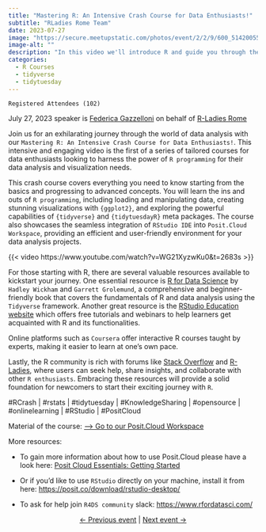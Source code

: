 ```yaml
---
title: "Mastering R: An Intensive Crash Course for Data Enthusiasts!"
subtitle: "RLadies Rome Team"
date: 2023-07-27
image: "https://secure.meetupstatic.com/photos/event/2/2/9/600_514200553.webp?w=750"
image-alt: ""
description: "In this video we'll introduce R and guide you through the steps for analyzing data from the #TidyTuesday project."
categories:
  - R Courses
  - tidyverse
  - tidytuesday
---
```


`Registered Attendees (102)`

July 27, 2023 speaker is [Federica Gazzelloni](https://federicagazzelloni.netlify.app/) on behalf of [R-Ladies Rome](https://rladiesrome.quarto.pub/website)

Join us for an exhilarating journey through the world of data analysis with our `Mastering R: An Intensive Crash Course for Data Enthusiasts!`. This intensive and engaging video is the first of a series of tailored courses for data enthusiasts looking to harness the power of `R programming` for their data analysis and visualization needs.

This crash course covers everything you need to know starting from the basics and progressing to advanced concepts. You will learn the ins and outs of `R programming`, including loading and manipulating data, creating stunning visualizations with `{ggplot2}`, and exploring the powerful capabilities of `{tidyverse}` and `{tidytuesdayR}` meta packages. The course also showcases the seamless integration of `RStudio IDE` into `Posit.Cloud Workspace`, providing an efficient and user-friendly environment for your data analysis projects.

{{< video https://www.youtube.com/watch?v=WG21XyzwKu0&t=2683s >}}


For those starting with R, there are several valuable resources available to kickstart your journey. One essential resource is [R for Data Science](https://r4ds.had.co.nz/) by `Hadley Wickham` and `Garrett Grolemund`, a comprehensive and beginner-friendly book that covers the fundamentals of R and data analysis using the `Tidyverse` framework. Another great resource is the [RStudio Education website](https://education.rstudio.com/learn/) which offers free tutorials and webinars to help learners get acquainted with R and its functionalities.

Online platforms such as `Coursera` offer interactive R courses taught by experts, making it easier to learn at one's own pace. 

Lastly, the R community is rich with forums like [Stack Overflow](https://stackoverflow.com/) and [R-Ladies](rladies.org), where users can seek help, share insights, and collaborate with other `R enthusiasts`. Embracing these resources will provide a solid foundation for newcomers to start their exciting journey with `R`.

#RCrash | #rstats | #tidytuesday | #KnowledgeSharing | #opensource | #onlinelearning | #RStudio | #PositCloud


Material of the course: [--> Go to our Posit.Cloud Workspace](https://posit.cloud/spaces/393298/join?access_code=JBFywQxui8vIu7kP399uv_YsuDnYlrfH-kwgyvLK)

More resources: 

- To gain more information about how to use Posit.Cloud please have a look here: [Posit Cloud Essentials: Getting Started](https://www.youtube.com/watch?v=-fzwm4ZhVQQ)

- Or if you'd like to use `RStudio` directly on your machine, install it from here: <https://posit.co/download/rstudio-desktop/>

- To ask for help join `R4DS community` slack: <https://www.rfordatasci.com/>

<center>[← Previous event](/talks/2023/meetup/06302023/index.qmd) | [Next event →](/talks/2023/meetup/08282023/index.qmd)</center>
